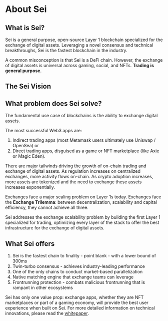 
# About Sei

## What is Sei?

Sei is a general purpose, open-source Layer 1 blockchain specialized for the exchange of digital assets. Leveraging a novel consensus and technical breakthroughs, Sei is the fastest blockchain in the industry.

A common misconception is that Sei is a DeFi chain. However, the exchange of digital assets is universal across gaming, social, and NFTs. **Trading is general purpose**.

## The Sei Vision

<ImageWithCaption
  img={visionImg}
  alt="Sei vision"
  caption="Gaming assets, social, NFTs and other digital assets"
/>

## What problem does Sei solve?

The fundamental use case of blockchains is the ability to exchange digital assets.

<ImageWithCaption
  img={exchangesImg}
  alt="Sei exchanges"
  caption="Exchanges dominate gaming economies, social, NFTs and DeFi"
/>

The most successful Web3 apps are:

1. Indirect trading apps (most Metamask users ultimately use Uniswap / OpenSea) or
2. Direct trading apps, disguised as a game or NFT marketplace (like Axie or Magic Eden).

There are major tailwinds driving the growth of on-chain trading and exchange of digital assets. As regulation increases on centralized exchanges, more activity flows on-chain. As crypto adoption increases, more assets are tokenized and the need to exchange these assets increases exponentially.

Exchanges face a major scaling problem on Layer 1s today. Exchanges face the **Exchange Trilemma**: between decentralization, scalability and capital efficiency, they cannot achieve all three.

<ImageWithCaption
  img={exchangeTrilemmaImg}
  alt="Exchange trilemma"
  caption="The exchange of digital assets is univeral to all apps in Web3"
/>

Sei addresses the exchange scalability problem by building the first Layer 1 specialized for trading, optimizing every layer of the stack to offer the best infrastructure for the exchange of digital assets.

## What Sei offers

1. Sei is the fastest chain to finality - point blank - with a lower bound of 300ms
2. Twin-turbo consensus - achieves industry-leading performance
3. One of the only chains to conduct market-based parallelization
4. Native matching engine that exchange teams can leverage
5. Frontrunning protection - combats malicious frontrunning that is rampant in other ecosystems

Sei has only one value prop: exchange apps, whether they are NFT marketplaces or part of a gaming economy, will provide the best user experience when built on Sei. For more detailed information on technical innovations, please read the [whitepaper](https://github.com/sei-protocol/sei-chain/blob/main/whitepaper/Sei_Whitepaper.pdf).
